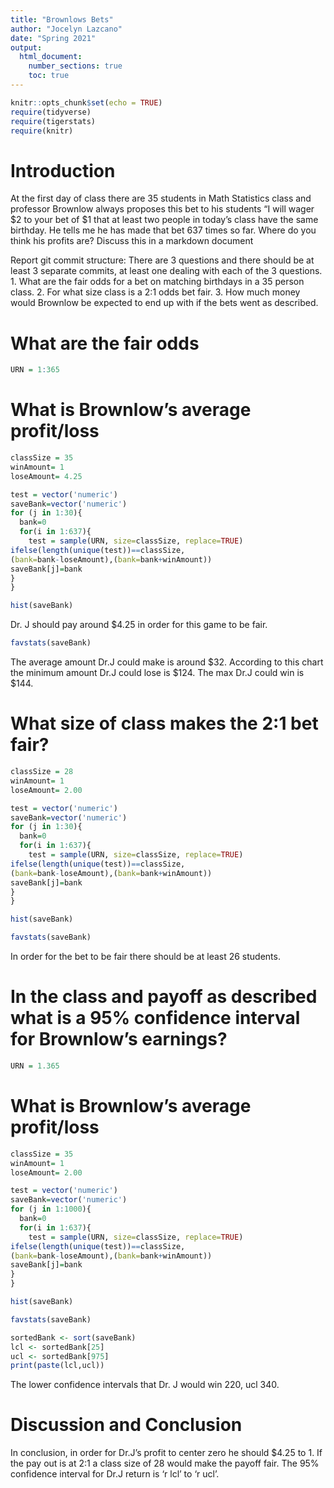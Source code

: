 ```yaml
---
title: "Brownlows Bets"
author: "Jocelyn Lazcano"
date: "Spring 2021"
output: 
  html_document:
    number_sections: true
    toc: true
---
```


```r
knitr::opts_chunk$set(echo = TRUE)
require(tidyverse)
require(tigerstats)
require(knitr)
```


<!-- We recommend you use git branches -- create a separate branch for each major section i.e. Introduction, Methods, Results, Inferential Results, and Discussion and Conclusions - leave the YAML block untouched until the final merge where you put in your own name !-->

# Introduction

<!--In this section you explain what you are trying to show.  Where did the data come from?  What is the research or other question you are trying to answer?!-->

 At the first day of class there are 35 students in Math Statistics class and professor Brownlow always proposes this bet to his students "I will wager $2 to your bet of $1 that at least two people in today's class have  the same birthday.  He tells me he has made that bet 637 times so far. Where do you think his profits are? Discuss this in a markdown document
 
Report git commit structure:
There are 3 questions and there should be at least 3 separate commits, at least one dealing with each of the 3 questions.
1. What are the fair odds for a bet on matching birthdays in a 35 person class.
2. For what size class is a 2:1 odds bet fair.
3. How much money would Brownlow be expected to end up with if the bets went as described.

# What are the fair odds  


<!--Decide on your methods:  In this section explain the approach you will take to attack the issue --- how will you decide on a likely estimate of professor Brownlow's earnings or losses after 637 bets. Also explain how you construct a 95% confidence interval about your estimate of his winnings !-->

```r
URN = 1:365
```

# What is Brownlow's average profit/loss



```r
classSize = 35
winAmount= 1
loseAmount= 4.25

test = vector('numeric')
saveBank=vector('numeric')
for (j in 1:30){
  bank=0
  for(i in 1:637){
    test = sample(URN, size=classSize, replace=TRUE)
ifelse(length(unique(test))==classSize,
(bank=bank-loseAmount),(bank=bank+winAmount))
saveBank[j]=bank
}
}

hist(saveBank)

```

Dr. J should pay around $4.25 in order for this game to be fair.


```r
favstats(saveBank)
```

The average amount Dr.J could make is around $32. According to this chart the minimum amount Dr.J could lose is $124. The max Dr.J could win is $144. 


# What size of class makes the 2:1 bet fair?  
<!--Explain and display the results of your method of coming up with the estimate of professor Brownlows betting profits!-->


```r

classSize = 28
winAmount= 1
loseAmount= 2.00

test = vector('numeric')
saveBank=vector('numeric')
for (j in 1:30){
  bank=0
  for(i in 1:637){
    test = sample(URN, size=classSize, replace=TRUE)
ifelse(length(unique(test))==classSize,
(bank=bank-loseAmount),(bank=bank+winAmount))
saveBank[j]=bank
}
}

hist(saveBank)


```


```r
favstats(saveBank)
```

In order for the bet to be fair there should be at least 26 students. 


# In the class and payoff as described what is a 95% confidence interval for Brownlow's earnings?
  
<!--Explain and display your method of coming up with a 95% confidence interval of  professor Brownlows winnings (or losings)-->


```r
URN = 1.365
```



# What is Brownlow's average profit/loss


```r
classSize = 35
winAmount= 1
loseAmount= 2.00

test = vector('numeric')
saveBank=vector('numeric')
for (j in 1:1000){
  bank=0
  for(i in 1:637){
    test = sample(URN, size=classSize, replace=TRUE)
ifelse(length(unique(test))==classSize,
(bank=bank-loseAmount),(bank=bank+winAmount))
saveBank[j]=bank
}
}

hist(saveBank)


```


```r
favstats(saveBank)
```


```r
sortedBank <- sort(saveBank)
lcl <- sortedBank[25]
ucl <- sortedBank[975]
print(paste(lcl,ucl))
```

The lower confidence intervals that Dr. J would win 220, ucl 340. 


# Discussion and Conclusion

<!--Discussion and conclusion here.  If professor Brownlow is consistantly making or losing money how could he change his payout so that his profits center on zero?  Also discuss what size his class should be in order to have his current scheme balance at zero profit.!-->


In conclusion, in order for Dr.J's profit to center zero he should $4.25 to 1. If the pay out is at 2:1 a class size of 28 would make the payoff fair. The 95% confidence interval for Dr.J return is 'r lcl' to 'r ucl'.


